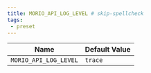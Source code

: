 ```yaml
---
title: MORIO_API_LOG_LEVEL # skip-spellcheck
tags:
 - preset
---
```





<!-- MORIO_AUTO_GENERATED_CONTENT_STARTS - Manual changes made below will be overwritten skip-spellcheck -->
| Name | Default Value |
|------|---------------|
| `MORIO_API_LOG_LEVEL` | `trace` |
<!-- MORIO_AUTO_GENERATED_CONTENT_ENDS - Manual changes made above will be overwritten skip-spellcheck -->
